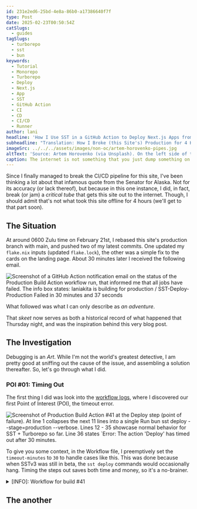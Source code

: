 ```yaml
---
id: 231e2ed6-25bd-4e8a-86b0-a17386640f7f
type: Post
date: 2025-02-23T00:50:54Z
catSlugs:
  - guides
tagSlugs:
  - turborepo
  - sst
  - bun
keywords:
  - Tutorial
  - Monorepo
  - Turborepo
  - Deploy
  - Next.js
  - App
  - SST
  - GitHub Action
  - CI
  - CD
  - CI/CD
  - Runner
author: lani
headline: 'How I Use SST in a GitHub Action to Deploy Next.js Apps from a Monorepo (Turborepo)'
subheadline: "Translation: How I Broke (this Site's) Production for 4 Hours (& How I Fixed it)"
imageSrc: ../../../assets/images/non-oc/artem-horovenko-pipes.jpg
altText: 'Source: Artem Horovenko (via Unsplash). On the left side of the image, there are two adjacent pairs of large blue tubes, aligned vertically, and running from the left to the center of the image, featuring a convex-fairing, and a grate over their respective openings. In the background we can see more large blue tubes, curving left and right, with steel cages and catwalks adjacent to them. On the right side of the image, there are six large green tubes, placed vertically, and spaced tightly together, running from top to bottom of the image.'
caption: The internet is not something that you just dump something on. It's not a big truck. It's a series of tubes. - Sen. Ted Stevens (R-Alaska).
---
```



Since I finally managed to break the CI/CD pipeline for this site, I've been thinking a lot about that infamous quote from the Senator for Alaska. Not for its accuracy (or lack thereof), but because in this one instance, I did, in fact, break (or jam) a _critical tube_ that gets this site out to the internet. Though, I should admit that's not what took this site offline for 4 hours (we'll get to that part soon).

## The Situation

At around 0600 Zulu time on February 21st, I rebased this site's production branch with main, and pushed two of my latest commits. One updated my `flake.nix` inputs (updated `flake.lock`), the other was a simple fix to the cards on the landing page. About 30 minutes later I received the following email.

![Screenshot of a GitHub Action notification email on the status of the Production Build Action workflow run, that informed me that all jobs have failed. The info box states: laniakita is building for production / SST-Deploy-Production Failed in 30 minutes and 37 seconds](../../../assets/images/oc/2025/02/production-action-failed-timeout-email.png)

What followed was what I can only describe as _an adventure_.

<BlueskyEmbed />

That _skeet_ now serves as both a historical record of what happened that Thursday night, and was the inspiration behind this very blog post.

## The Investigation

Debugging is an _Art_. While I'm not the world's greatest detective, I am pretty good at sniffing out the cause of the issue, and assembling a solution thereafter. So, let's go through what I did.

### POI #01: Timing Out

The first thing I did was look into the [workflow logs](https://github.com/laniakita/website/actions/runs/13448074321/job/37577491756), where I discovered our first Point of Interest (POI), the timeout error.

![Screenshot of Production Build Action #41 at the Deploy step (point of failure). At line 1 collapses the next 11 lines into a single `Run bun sst deploy --stage=production --verbose`. Lines 12 - 35 showcase normal behavior for SST + Turborepo so far. Line 36 states `Error: The action 'Deploy' has timed out after 30 minutes.](../../../assets/images/oc/2025/02/production-deploy-logs-41.png)

To give you some context, in the Workflow file, I preemptively set the `timeout-minutes` to `30` to handle cases like this. This was done because when SSTv3 was still in beta, the `sst deploy` commands would occasionally hang. Timing the steps out saves both time and money, so it's a no-brainer.

<details>

<summary>[INFO]: Workflow for build #41</summary>

```yml
name: Production Build Action
run-name: ${{github.actor}} is building for production
on:
  push:
    branches:
      - production
permissions:
  id-token: write
  contents: read
env:
  CLOUDFLARE_DEFAULT_ACCOUNT_ID: ${{ secrets.CLOUDFLARE_DEFAULT_ACCOUNT_ID }}
  CLOUDFLARE_API_TOKEN: ${{ secrets.CLOUDFLARE_API_TOKEN }}
jobs:
  SST-Deploy-Production:
    if: ${{ github.ref == 'refs/heads/production' }}
    environment: production
    runs-on: ubuntu-latest
    steps:
      # info
      - run: echo "Deploying to production on branch $GITHUB_REF"
      - run: echo "Build triggered by ${{ github.event_name }}"
      - run: echo "Building on ${{ runner.os }}"

      # fetch repo
      - name: Check out code
        uses: actions/checkout@v2
      - run: echo "Checked out ${{ github.repository }}"

      # aws
      - name: Configure AWS
        uses: aws-actions/configure-aws-credentials@v4
        with:
          role-to-assume: ${{ secrets.AWS_ROLE_TO_ASSUME }}
          aws-region: ${{ secrets.AWS_REGION }}
          mask-aws-account-id: true

      - name: Add AWS profile to ~/.aws/credentials
        run: |
          aws configure set region ${{ secrets.AWS_REGION }} --profile lani-production
          aws configure set aws_access_key_id ${{ env.AWS_ACCESS_KEY_ID }} --profile lani-production
          aws configure set aws_secret_access_key ${{ env.AWS_SECRET_ACCESS_KEY }} --profile lani-production
          aws configure set aws_session_token ${{ env.AWS_SESSION_TOKEN }} --profile lani-production
      # nodejs
      - name: nodejs
        uses: actions/setup-node@v4
        with:
          node-version: '22.11.0'

      # install bun
      - run: npm install --global bun

      # install packages
      - name: install packages
        run: bun install

      # ROTFB
      - name: Deploy
        run: bun sst deploy --stage=production --verbose
        timeout-minutes: 30
```

</details>

## The another
